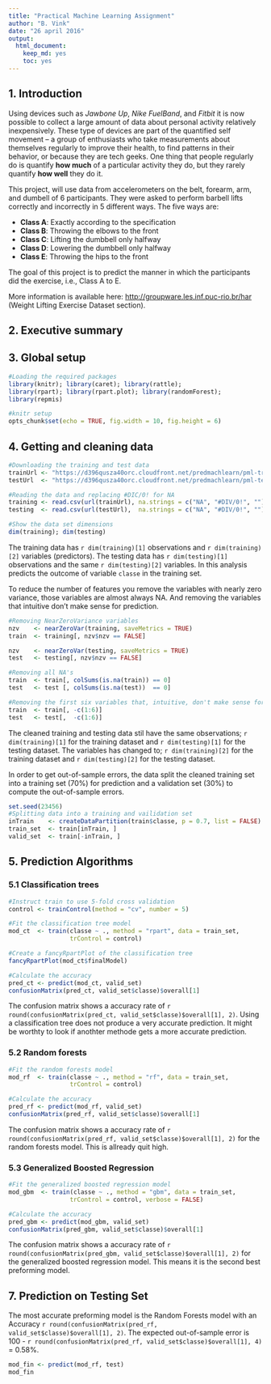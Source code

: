 ```yaml
---
title: "Practical Machine Learning Assignment"
author: "B. Vink"
date: "26 april 2016"
output: 
  html_document: 
    keep_md: yes
    toc: yes
---
```


## 1. Introduction
Using devices such as *Jawbone Up*, *Nike FuelBand*, and *Fitbit* it is now 
possible to collect a large amount of data about personal activity relatively 
inexpensively. These type of devices are part of the quantified self movement 
– a group of enthusiasts who take measurements about themselves regularly to 
improve their health, to find patterns in their behavior, or because they are 
tech geeks. One thing that people regularly do is quantify **how much** of a 
particular activity they do, but they rarely quantify **how well** they do it. 

This project, will use data from accelerometers on the belt, forearm, arm, and 
dumbell of 6 participants. They were asked to perform barbell lifts correctly 
and incorrectly in 5 different ways.  The five ways are:

- **Class A**:   Exactly according to the specification 
- **Class B**:   Throwing the elbows to the front 
- **Class C**:   Lifting the dumbbell only halfway 
- **Class D**:   Lowering the dumbbell only halfway 
- **Class E**:   Throwing the hips to the front 

The goal of this project is to predict the manner in which the participants did 
the exercise, i.e., Class A to E.

More information is available here: [http://groupware.les.inf.puc-rio.br/har](http://groupware.les.inf.puc-rio.br/har) 
(Weight Lifting Exercise Dataset section).

## 2. Executive summary


## 3. Global setup
```r
#Loading the required packages
library(knitr); library(caret); library(rattle);
library(rpart); library(rpart.plot); library(randomForest);
library(repmis)
```
```r
#knitr setup
opts_chunk$set(echo = TRUE, fig.width = 10, fig.height = 6)
```

## 4. Getting and cleaning data
```r
#Downloading the training and test data
trainUrl <- "https://d396qusza40orc.cloudfront.net/predmachlearn/pml-training.csv"
testUrl  <- "https://d396qusza40orc.cloudfront.net/predmachlearn/pml-testing.csv"

#Reading the data and replacing #DIC/0! for NA
training <- read.csv(url(trainUrl), na.strings = c("NA", "#DIV/0!", ""))
testing  <- read.csv(url(testUrl),  na.strings = c("NA", "#DIV/0!", ""))

#Show the data set dimensions 
dim(training); dim(testing)
```
The training data has `r dim(training)[1]` observations and `r dim(training)[2]` variables (predictors). The testing data has `r dim(testing)[1]` observations and the same `r dim(testing)[2]` variables. In this analysis predicts the outcome of variable `classe` in the training set.

To reduce the number of features you remove the variables with nearly zero variance, those variables are almost always NA. And removing the variables that intuitive don’t make sense for prediction. 
```r
#Removing NearZeroVariance variables
nzv    <- nearZeroVar(training, saveMetrics = TRUE)
train  <- training[, nzv$nzv == FALSE]

nzv    <- nearZeroVar(testing, saveMetrics = TRUE)
test   <- testing[, nzv$nzv == FALSE]

#Removing all NA's
train  <- train[, colSums(is.na(train)) == 0]
test   <- test [, colSums(is.na(test))  == 0]

#Removing the first six variables that, intuitive, don't make sense for prediction 
train  <- train[, -c(1:6)]
test   <- test[,  -c(1:6)]
```
The cleaned training and testing data stil have the same observations; `r dim(training)[1]` for the training dataset and `r dim(testing)[1]` for the testing dataset. The variables has changed to; `r dim(training)[2]` for the training dataset and `r dim(testing)[2]` for the testing dataset.

In order to get out-of-sample errors, the data split the cleaned training set into a training set (70%) for prediction and a validation set (30%) to compute the out-of-sample errors.
```r
set.seed(23456)
#Splitting data into a training and vailidation set
inTrain    <- createDataPartition(train$classe, p = 0.7, list = FALSE)
train_set  <- train[inTrain, ]
valid_set  <- train[-inTrain, ]
```

## 5. Prediction Algorithms

### 5.1 Classification trees
```r
#Instruct train to use 5-fold cross validation
control <- trainControl(method = "cv", number = 5)

#Fit the classification tree model 
mod_ct  <- train(classe ~ ., method = "rpart", data = train_set, 
                 trControl = control)

#Create a fancyRpartPlot of the classification tree
fancyRpartPlot(mod_ct$finalModel)

#Calculate the accuracy 
pred_ct <- predict(mod_ct, valid_set)
confusionMatrix(pred_ct, valid_set$classe)$overall[1]
```
The confusion matrix shows a accuracy rate of `r round(confusionMatrix(pred_ct, valid_set$classe)$overall[1], 2)`. Using a classification tree does not produce a very accurate prediction. It might be worthty to look if anothter methode gets a more accurate prediction. 

### 5.2 Random forests
```r
#Fit the random forests model 
mod_rf  <- train(classe ~ ., method = "rf", data = train_set, 
                 trControl = control)

#Calculate the accuracy 
pred_rf <- predict(mod_rf, valid_set)
confusionMatrix(pred_rf, valid_set$classe)$overall[1]
```
The confusion matrix shows a accuracy rate of `r round(confusionMatrix(pred_rf, valid_set$classe)$overall[1], 2)` for the random forests model. This is allready quit high. 

### 5.3 Generalized Boosted Regression
```r
#Fit the generalized boosted regression model
mod_gbm  <- train(classe ~ ., method = "gbm", data = train_set, 
                 trControl = control, verbose = FALSE)

#Calculate the accuracy
pred_gbm <- predict(mod_gbm, valid_set)
confusionMatrix(pred_gbm, valid_set$classe)$overall[1]
```
The confusion matrix shows a accuracy rate of `r round(confusionMatrix(pred_gbm, valid_set$classe)$overall[1], 2)` for the generalized boosted regression model. This means it is the second best preforming model.  

## 7. Prediction on Testing Set
The most accurate preforming model is the Random Forests model with an Accuracy `r round(confusionMatrix(pred_rf, valid_set$classe)$overall[1], 2)`. The expected out-of-sample error is 100 - `r round(confusionMatrix(pred_rf, valid_set$classe)$overall[1], 4)` = 0.58%.
```r
mod_fin <- predict(mod_rf, test)
mod_fin
```


